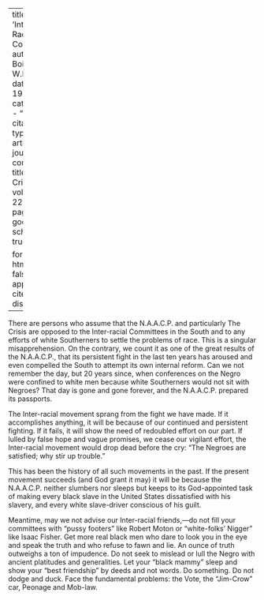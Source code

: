 
---
title: 'Inter-Racial Comity'
author: Du Bois, W.E.B.
date: May 1922
categories: 
  - ""
citation: 
  type: article-journal
  container-title: The Crisis
  volume: 22
  issue: 1
  page: 6-7
google-scholar: true

format:
  html:
    toc: false
    appendix-cite-as: display
---


There are persons who assume that the N.A.A.C.P. and particularly <span class = "small-caps">The Crisis</span> are opposed to the Inter-racial Committees in the South and to any efforts of white Southerners to settle the problems of race. This is a singu­lar misapprehension. On the contrary, we count it as one of the great results of the N.A.A.C.P., that its persistent fight in the last ten years has aroused and even compelled the South to attempt its own internal reform. Can we not remember the day, but 20 years since, when conferences on the Negro were confined to white men because white Southerners would not sit with Negroes? That day is gone and gone forever, and the N.A.A.C.P. prepared its passports.

The Inter-racial movement sprang from the fight we have made. If it accomplishes anything, it will be because of our continued and persistent fighting. If it fails, it will show the need of redoubled effort on our part. If lulled by false hope and vague promises, we cease our vigilant effort, the Inter-racial movement would drop dead before the cry: "The Negroes are satisfied; why stir up trouble."

This has been the history of all such movements in the past. If the present movement succeeds (and God grant it may) it will be because the N.A.A.C.P. neither slumbers nor sleeps but keeps to its God-appointed task of making every black slave in the United States dissatisfied with his slavery, and every white slave-driver conscious of his guilt.

Meantime, may we not advise our Inter-racial friends,---do not fill your committees with "pussy footers" like Robert Moton or "white-folks' Nigger" like Isaac Fisher. Get more real black men who dare to look you in the eye and speak the truth and who refuse to fawn and lie. An ounce of truth outweighs a ton of impudence. Do not seek to mislead or lull the Negro with ancient platitudes and generalities. Let your "black mam­my" sleep and show your "best friendship" by deeds and not words. Do something. Do not dodge and duck. Face the fundamental problems: the Vote, the "Jim-Crow" car, Peonage and Mob-law.

